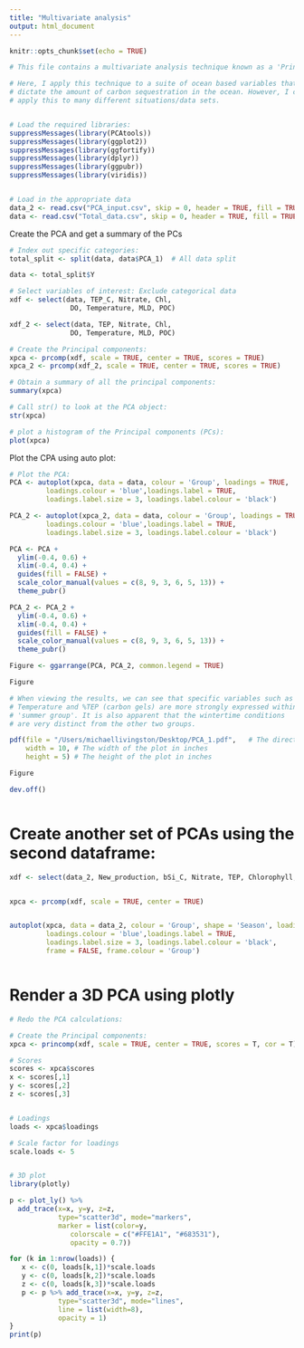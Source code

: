 ```yaml
---
title: "Multivariate analysis"
output: html_document
---
```


```r
knitr::opts_chunk$set(echo = TRUE)
```


```r

# This file contains a multivariate analysis technique known as a 'Principal Component Analysis'. This tool is helpful in analyzing data sets with a large number of variables and allowing us to visualize the relationships between them all. It is a dimensionality reduction technique in which 'Principal Components' are constructed based off of the directions of maximum variation in the data set. It can be a powerful tool to quickly asses large data sets, with little work on our end.

# Here, I apply this technique to a suite of ocean based variables that
# dictate the amount of carbon sequestration in the ocean. However, I could
# apply this to many different situations/data sets.


# Load the required libraries:
suppressMessages(library(PCAtools))
suppressMessages(library(ggplot2))
suppressMessages(library(ggfortify))
suppressMessages(library(dplyr))
suppressMessages(library(ggpubr))
suppressMessages(library(viridis))


# Load in the appropriate data
data_2 <- read.csv("PCA_input.csv", skip = 0, header = TRUE, fill = TRUE)
data <- read.csv("Total_data.csv", skip = 0, header = TRUE, fill = TRUE)

```

Create the PCA and get a summary of the PCs
```r

# Index out specific categories:
total_split <- split(data, data$PCA_1)  # All data split

data <- total_split$Y  

# Select variables of interest: Exclude categorical data
xdf <- select(data, TEP_C, Nitrate, Chl, 
               DO, Temperature, MLD, POC) 

xdf_2 <- select(data, TEP, Nitrate, Chl, 
               DO, Temperature, MLD, POC) 

# Create the Principal components:
xpca <- prcomp(xdf, scale = TRUE, center = TRUE, scores = TRUE) 
xpca_2 <- prcomp(xdf_2, scale = TRUE, center = TRUE, scores = TRUE) 

# Obtain a summary of all the principal components:
summary(xpca)

# Call str() to look at the PCA object:
str(xpca)

# plot a histogram of the Principal components (PCs):
plot(xpca)

```

Plot the CPA using auto plot:
```r

# Plot the PCA:
PCA <- autoplot(xpca, data = data, colour = 'Group', loadings = TRUE, 
         loadings.colour = 'blue',loadings.label = TRUE, 
         loadings.label.size = 3, loadings.label.colour = 'black')

PCA_2 <- autoplot(xpca_2, data = data, colour = 'Group', loadings = TRUE, 
         loadings.colour = 'blue',loadings.label = TRUE, 
         loadings.label.size = 3, loadings.label.colour = 'black')

PCA <- PCA + 
  ylim(-0.4, 0.6) +
  xlim(-0.4, 0.4) +
  guides(fill = FALSE) +
  scale_color_manual(values = c(8, 9, 3, 6, 5, 13)) +
  theme_pubr()

PCA_2 <- PCA_2 + 
  ylim(-0.4, 0.6) +
  xlim(-0.4, 0.4) +
  guides(fill = FALSE) +
  scale_color_manual(values = c(8, 9, 3, 6, 5, 13)) +
  theme_pubr()

Figure <- ggarrange(PCA, PCA_2, common.legend = TRUE)

Figure 

# When viewing the results, we can see that specific variables such as 
# Temperature and %TEP (carbon gels) are more strongly expressed within the 
# 'summer group'. It is also apparent that the wintertime conditions 
# are very distinct from the other two groups.

pdf(file = "/Users/michaellivingston/Desktop/PCA_1.pdf",   # The directory you want to save the file in
    width = 10, # The width of the plot in inches
    height = 5) # The height of the plot in inches

Figure

dev.off()



```

# Create another set of PCAs using the second dataframe:
```r

xdf <- select(data_2, New_production, bSi_C, Nitrate, TEP, Chlorophyll, DO, Percent_small_cells, Temperature)


xpca <- prcomp(xdf, scale = TRUE, center = TRUE)


autoplot(xpca, data = data_2, colour = 'Group', shape = 'Season', loadings = TRUE, 
         loadings.colour = 'blue',loadings.label = TRUE, 
         loadings.label.size = 3, loadings.label.colour = 'black',
         frame = FALSE, frame.colour = 'Group')



```


# Render a 3D PCA using plotly
```r

# Redo the PCA calculations:

# Create the Principal components:
xpca <- princomp(xdf, scale = TRUE, center = TRUE, scores = T, cor = T) 

# Scores
scores <- xpca$scores
x <- scores[,1]
y <- scores[,2]
z <- scores[,3]


# Loadings
loads <- xpca$loadings

# Scale factor for loadings
scale.loads <- 5


# 3D plot
library(plotly)

p <- plot_ly() %>%
  add_trace(x=x, y=y, z=z,
            type="scatter3d", mode="markers",
            marker = list(color=y, 
               colorscale = c("#FFE1A1", "#683531"), 
               opacity = 0.7)) 

for (k in 1:nrow(loads)) {
   x <- c(0, loads[k,1])*scale.loads
   y <- c(0, loads[k,2])*scale.loads
   z <- c(0, loads[k,3])*scale.loads
   p <- p %>% add_trace(x=x, y=y, z=z,
            type="scatter3d", mode="lines",
            line = list(width=8),
            opacity = 1) 
}
print(p)


```







